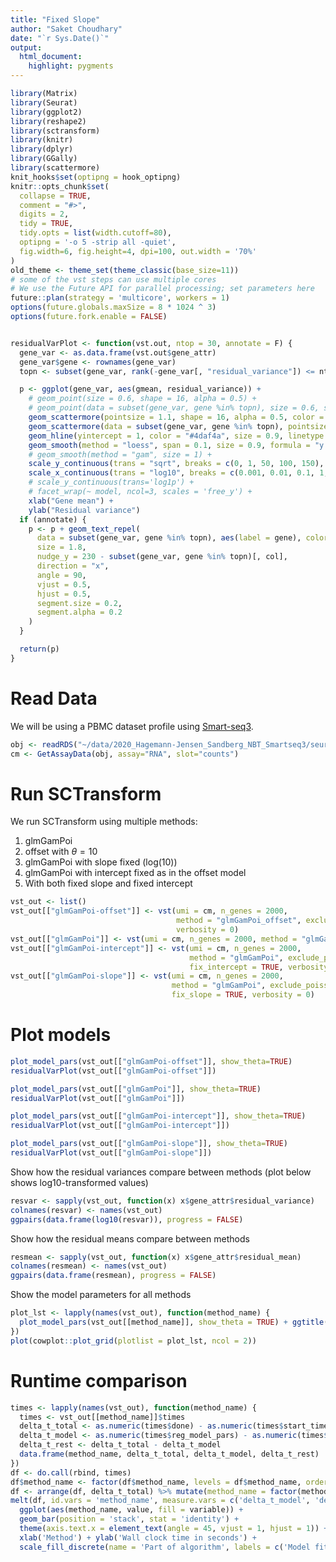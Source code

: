 ```yaml
---
title: "Fixed Slope"
author: "Saket Choudhary"
date: "`r Sys.Date()`"
output: 
  html_document:
    highlight: pygments
---
```


```r
library(Matrix)
library(Seurat)
library(ggplot2)
library(reshape2)
library(sctransform)
library(knitr)
library(dplyr)
library(GGally)
library(scattermore)
knit_hooks$set(optipng = hook_optipng)
knitr::opts_chunk$set(
  collapse = TRUE,
  comment = "#>",
  digits = 2,
  tidy = TRUE,
  tidy.opts = list(width.cutoff=80),
  optipng = '-o 5 -strip all -quiet',
  fig.width=6, fig.height=4, dpi=100, out.width = '70%'
)
old_theme <- theme_set(theme_classic(base_size=11))
# some of the vst steps can use multiple cores
# We use the Future API for parallel processing; set parameters here
future::plan(strategy = 'multicore', workers = 1)
options(future.globals.maxSize = 8 * 1024 ^ 3)
options(future.fork.enable = FALSE)


residualVarPlot <- function(vst.out, ntop = 30, annotate = F) {
  gene_var <- as.data.frame(vst.out$gene_attr)
  gene_var$gene <- rownames(gene_var)
  topn <- subset(gene_var, rank(-gene_var[, "residual_variance"]) <= ntop)$gene

  p <- ggplot(gene_var, aes(gmean, residual_variance)) +
    # geom_point(size = 0.6, shape = 16, alpha = 0.5) +
    # geom_point(data = subset(gene_var, gene %in% topn), size = 0.6, shape = 16, alpha = 1.0, color = "deeppink") +
    geom_scattermore(pointsize = 1.1, shape = 16, alpha = 0.5, color = "#43a2ca") +
    geom_scattermore(data = subset(gene_var, gene %in% topn), pointsize = 1.1, shape = 16, alpha = 1.0, color = "deeppink") +
    geom_hline(yintercept = 1, color = "#4daf4a", size = 0.9, linetype = "dashed") +
    geom_smooth(method = "loess", span = 0.1, size = 0.9, formula = "y ~ x", color = "#e41a1c") +
    # geom_smooth(method = "gam", size = 1) +
    scale_y_continuous(trans = "sqrt", breaks = c(0, 1, 50, 100, 150), limits = c(0, 120)) +
    scale_x_continuous(trans = "log10", breaks = c(0.001, 0.01, 0.1, 1, 10), labels = MASS::rational) +
    # scale_y_continuous(trans='log1p') +
    # facet_wrap(~ model, ncol=3, scales = 'free_y') +
    xlab("Gene mean") +
    ylab("Residual variance")
  if (annotate) {
    p <- p + geom_text_repel(
      data = subset(gene_var, gene %in% topn), aes(label = gene), color = "gray25",
      size = 1.8,
      nudge_y = 230 - subset(gene_var, gene %in% topn)[, col],
      direction = "x",
      angle = 90,
      vjust = 0.5,
      hjust = 0.5,
      segment.size = 0.2,
      segment.alpha = 0.2
    )
  }

  return(p)
}

```

# Read Data

We will be using a PBMC dataset profile using [Smart-seq3](https://www.nature.com/articles/s41587-020-0497-0).

```r
obj <- readRDS("~/data/2020_Hagemann-Jensen_Sandberg_NBT_Smartseq3/seurat_rds/HCA.UMIcounts.PBMC.rds")
cm <- GetAssayData(obj, assay="RNA", slot="counts")
```

# Run SCTransform

We run SCTransform using multiple methods:

1) glmGamPoi 
2) offset with $\theta=10$
3) glmGamPoi with slope fixed (log(10))
4) glmGamPoi with intercept fixed as in the offset model
5) With both fixed slope and fixed intercept 

```r
vst_out <- list()
vst_out[["glmGamPoi-offset"]] <- vst(umi = cm, n_genes = 2000,
                                     method = "glmGamPoi_offset", exclude_poisson = FALSE,
                                     verbosity = 0)
vst_out[["glmGamPoi"]] <- vst(umi = cm, n_genes = 2000, method = "glmGamPoi", verbosity = 0)
vst_out[["glmGamPoi-intercept"]] <- vst(umi = cm, n_genes = 2000,
                                        method = "glmGamPoi", exclude_poisson = FALSE,
                                        fix_intercept = TRUE, verbosity = 0)
vst_out[["glmGamPoi-slope"]] <- vst(umi = cm, n_genes = 2000,
                                    method = "glmGamPoi", exclude_poisson = FALSE,
                                    fix_slope = TRUE, verbosity = 0)
```

# Plot models

```r
plot_model_pars(vst_out[["glmGamPoi-offset"]], show_theta=TRUE)
residualVarPlot(vst_out[["glmGamPoi-offset"]])
```

```r
plot_model_pars(vst_out[["glmGamPoi"]], show_theta=TRUE)
residualVarPlot(vst_out[["glmGamPoi"]])
```


```r
plot_model_pars(vst_out[["glmGamPoi-intercept"]], show_theta=TRUE)
residualVarPlot(vst_out[["glmGamPoi-intercept"]])
```


```r
plot_model_pars(vst_out[["glmGamPoi-slope"]], show_theta=TRUE)
residualVarPlot(vst_out[["glmGamPoi-slope"]])
```


Show how the residual variances compare between methods (plot below shows log10-transformed values)

```r
resvar <- sapply(vst_out, function(x) x$gene_attr$residual_variance)
colnames(resvar) <- names(vst_out)
ggpairs(data.frame(log10(resvar)), progress = FALSE)
```

Show how the residual means compare between methods

```r
resmean <- sapply(vst_out, function(x) x$gene_attr$residual_mean)
colnames(resmean) <- names(vst_out)
ggpairs(data.frame(resmean), progress = FALSE)
```



Show the model parameters for all methods

```r
plot_lst <- lapply(names(vst_out), function(method_name) {
  plot_model_pars(vst_out[[method_name]], show_theta = TRUE) + ggtitle(method_name)
})
plot(cowplot::plot_grid(plotlist = plot_lst, ncol = 2))
```


# Runtime comparison

```r
times <- lapply(names(vst_out), function(method_name) {
  times <- vst_out[[method_name]]$times
  delta_t_total <- as.numeric(times$done) - as.numeric(times$start_time)
  delta_t_model <- as.numeric(times$reg_model_pars) - as.numeric(times$get_model_pars)
  delta_t_rest <- delta_t_total - delta_t_model
  data.frame(method_name, delta_t_total, delta_t_model, delta_t_rest)
})
df <- do.call(rbind, times)
df$method_name <- factor(df$method_name, levels = df$method_name, ordered = TRUE)
df <- arrange(df, delta_t_total) %>% mutate(method_name = factor(method_name, unique(method_name)))
melt(df, id.vars = 'method_name', measure.vars = c('delta_t_model', 'delta_t_rest')) %>%
  ggplot(aes(method_name, value, fill = variable)) +
  geom_bar(position = 'stack', stat = 'identity') +
  theme(axis.text.x = element_text(angle = 45, vjust = 1, hjust = 1)) +
  xlab('Method') + ylab('Wall clock time in seconds') +
  scale_fill_discrete(name = 'Part of algorithm', labels = c('Model fitting', 'Rest'))
```

